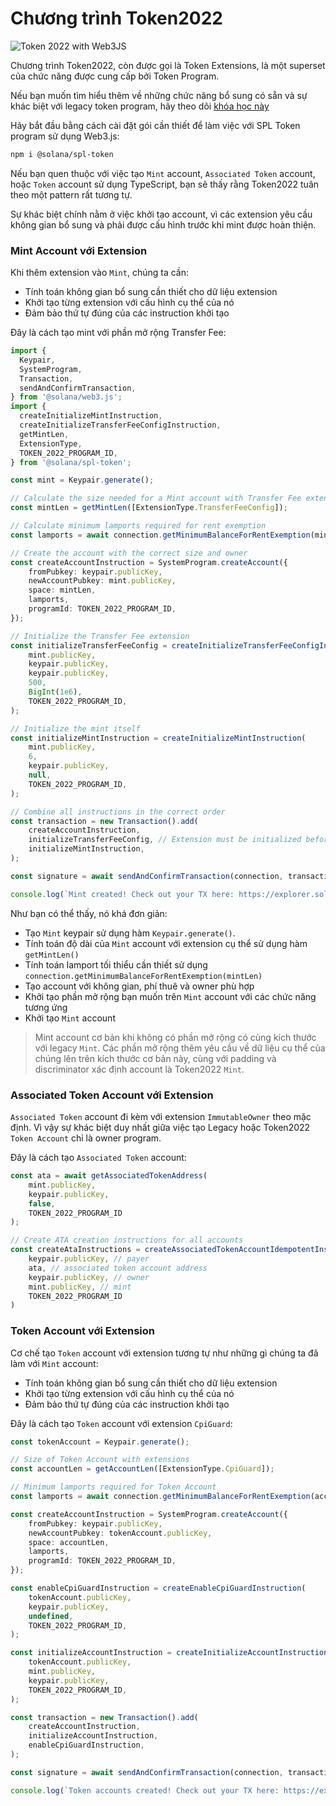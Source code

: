 
# Chương trình Token2022

![Token 2022 with Web3JS](/graphics/course-banners/token-2022-with-web3js.png)

Chương trình Token2022, còn được gọi là Token Extensions, là một superset của chức năng được cung cấp bởi Token Program.

Nếu bạn muốn tìm hiểu thêm về những chức năng bổ sung có sẵn và sự khác biệt với legacy token program, hãy theo dõi [khóa học này](/vi/courses/token-2022-program)

Hãy bắt đầu bằng cách cài đặt gói cần thiết để làm việc với SPL Token program sử dụng Web3.js:

```bash
npm i @solana/spl-token
```

<ArticleSection name="Mint và Token Account" id="mint-and-token-accounts" level="h2" />

Nếu bạn quen thuộc với việc tạo `Mint` account, `Associated Token` account, hoặc `Token` account sử dụng TypeScript, bạn sẽ thấy rằng Token2022 tuân theo một pattern rất tương tự.

Sự khác biệt chính nằm ở việc khởi tạo account, vì các extension yêu cầu không gian bổ sung và phải được cấu hình trước khi mint được hoàn thiện.

### Mint Account với Extension

Khi thêm extension vào `Mint`, chúng ta cần:
- Tính toán không gian bổ sung cần thiết cho dữ liệu extension
- Khởi tạo từng extension với cấu hình cụ thể của nó
- Đảm bảo thứ tự đúng của các instruction khởi tạo

Đây là cách tạo mint với phần mở rộng Transfer Fee:

```ts
import {
  Keypair,
  SystemProgram,
  Transaction,
  sendAndConfirmTransaction,
} from '@solana/web3.js';
import {
  createInitializeMintInstruction,
  createInitializeTransferFeeConfigInstruction,
  getMintLen,
  ExtensionType,
  TOKEN_2022_PROGRAM_ID,
} from '@solana/spl-token';

const mint = Keypair.generate();

// Calculate the size needed for a Mint account with Transfer Fee extension
const mintLen = getMintLen([ExtensionType.TransferFeeConfig]);

// Calculate minimum lamports required for rent exemption
const lamports = await connection.getMinimumBalanceForRentExemption(mintLen);

// Create the account with the correct size and owner
const createAccountInstruction = SystemProgram.createAccount({
    fromPubkey: keypair.publicKey,
    newAccountPubkey: mint.publicKey,
    space: mintLen,
    lamports,
    programId: TOKEN_2022_PROGRAM_ID,
});

// Initialize the Transfer Fee extension
const initializeTransferFeeConfig = createInitializeTransferFeeConfigInstruction(
    mint.publicKey,
    keypair.publicKey,
    keypair.publicKey,
    500,
    BigInt(1e6),
    TOKEN_2022_PROGRAM_ID,
);

// Initialize the mint itself
const initializeMintInstruction = createInitializeMintInstruction(
    mint.publicKey,
    6,
    keypair.publicKey,
    null,
    TOKEN_2022_PROGRAM_ID,
);

// Combine all instructions in the correct order
const transaction = new Transaction().add(
    createAccountInstruction,
    initializeTransferFeeConfig, // Extension must be initialized before mint
    initializeMintInstruction,
);

const signature = await sendAndConfirmTransaction(connection, transaction, [keypair, mint]);

console.log(`Mint created! Check out your TX here: https://explorer.solana.com/tx/${signature}?cluster=devnet`);
```

Như bạn có thể thấy, nó khá đơn giản:
- Tạo `Mint` keypair sử dụng hàm `Keypair.generate()`.
- Tính toán độ dài của `Mint` account với extension cụ thể sử dụng hàm `getMintLen()`
- Tính toán lamport tối thiểu cần thiết sử dụng `connection.getMinimumBalanceForRentExemption(mintLen)`
- Tạo account với không gian, phí thuê và owner phù hợp
- Khởi tạo phần mở rộng bạn muốn trên `Mint` account với các chức năng tương ứng
- Khởi tạo `Mint` account

> Mint account cơ bản khi không có phần mở rộng có cùng kích thước với legacy `Mint`. Các phần mở rộng thêm yêu cầu về dữ liệu cụ thể của chúng lên trên kích thước cơ bản này, cùng với padding và discriminator xác định account là Token2022 `Mint`.

### Associated Token Account với Extension

`Associated Token` account đi kèm với extension `ImmutableOwner` theo mặc định. Vì vậy sự khác biệt duy nhất giữa việc tạo Legacy hoặc Token2022 `Token Account` chỉ là owner program.

Đây là cách tạo `Associated Token` account:

```ts
const ata = await getAssociatedTokenAddress(
    mint.publicKey,
    keypair.publicKey,
    false,
    TOKEN_2022_PROGRAM_ID
);

// Create ATA creation instructions for all accounts
const createAtaInstructions = createAssociatedTokenAccountIdempotentInstruction(
    keypair.publicKey, // payer
    ata, // associated token account address
    keypair.publicKey, // owner
    mint.publicKey, // mint
    TOKEN_2022_PROGRAM_ID
)
```

### Token Account với Extension

Cơ chế tạo `Token` account với extension tương tự như những gì chúng ta đã làm với `Mint` account:
- Tính toán không gian bổ sung cần thiết cho dữ liệu extension
- Khởi tạo từng extension với cấu hình cụ thể của nó
- Đảm bảo thứ tự đúng của các instruction khởi tạo

Đây là cách tạo `Token` account với extension `CpiGuard`:

```ts
const tokenAccount = Keypair.generate();

// Size of Token Account with extensions
const accountLen = getAccountLen([ExtensionType.CpiGuard]);

// Minimum lamports required for Token Account
const lamports = await connection.getMinimumBalanceForRentExemption(accountLen);

const createAccountInstruction = SystemProgram.createAccount({
    fromPubkey: keypair.publicKey,
    newAccountPubkey: tokenAccount.publicKey,
    space: accountLen,
    lamports,
    programId: TOKEN_2022_PROGRAM_ID,
});

const enableCpiGuardInstruction = createEnableCpiGuardInstruction(
    tokenAccount.publicKey,
    keypair.publicKey,
    undefined,
    TOKEN_2022_PROGRAM_ID,
);

const initializeAccountInstruction = createInitializeAccountInstruction(
    tokenAccount.publicKey,
    mint.publicKey,
    keypair.publicKey,
    TOKEN_2022_PROGRAM_ID,
);

const transaction = new Transaction().add(
    createAccountInstruction,
    initializeAccountInstruction,
    enableCpiGuardInstruction,
);

const signature = await sendAndConfirmTransaction(connection, transaction, [keypair, tokenAccount], {commitment: "finalized"});

console.log(`Token accounts created! Check out your TX here: https://explorer.solana.com/tx/${signature}?cluster=devnet`);
```

